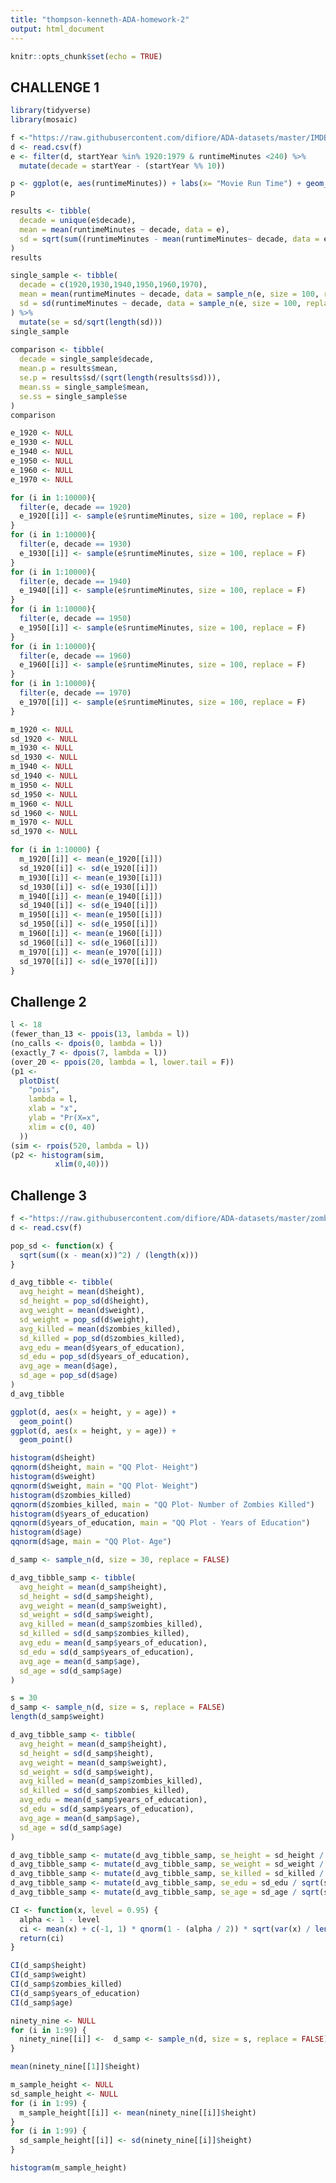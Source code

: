 ```yaml
---
title: "thompson-kenneth-ADA-homework-2"
output: html_document
---
```


```r
knitr::opts_chunk$set(echo = TRUE)
```

## CHALLENGE 1

```r

library(tidyverse)
library(mosaic)

f <-"https://raw.githubusercontent.com/difiore/ADA-datasets/master/IMDB-movies.csv"
d <- read.csv(f)
e <- filter(d, startYear %in% 1920:1979 & runtimeMinutes <240) %>%
  mutate(decade = startYear - (startYear %% 10))

p <- ggplot(e, aes(runtimeMinutes)) + labs(x= "Movie Run Time") + geom_histogram() + facet_wrap( ~ decade)
p

results <- tibble(
  decade = unique(e$decade),
  mean = mean(runtimeMinutes ~ decade, data = e), 
  sd = sqrt(sum((runtimeMinutes - mean(runtimeMinutes~ decade, data = e))^2 ~ decade, data = e) / favstats(runtimeMinutes ~ decade, data = e)$n)
)
results

single_sample <- tibble(
  decade = c(1920,1930,1940,1950,1960,1970),
  mean = mean(runtimeMinutes ~ decade, data = sample_n(e, size = 100, replace = FALSE)),
  sd = sd(runtimeMinutes ~ decade, data = sample_n(e, size = 100, replace = FALSE))
) %>% 
  mutate(se = sd/sqrt(length(sd)))
single_sample
                        
comparison <- tibble(
  decade = single_sample$decade,
  mean.p = results$mean,
  se.p = results$sd/(sqrt(length(results$sd))),
  mean.ss = single_sample$mean,
  se.ss = single_sample$se
)
comparison

e_1920 <- NULL
e_1930 <- NULL
e_1940 <- NULL
e_1950 <- NULL
e_1960 <- NULL
e_1970 <- NULL

for (i in 1:10000){
  filter(e, decade == 1920)
  e_1920[[i]] <- sample(e$runtimeMinutes, size = 100, replace = F)
}
for (i in 1:10000){
  filter(e, decade == 1930)
  e_1930[[i]] <- sample(e$runtimeMinutes, size = 100, replace = F)
}
for (i in 1:10000){
  filter(e, decade == 1940)
  e_1940[[i]] <- sample(e$runtimeMinutes, size = 100, replace = F)
}
for (i in 1:10000){
  filter(e, decade == 1950)
  e_1950[[i]] <- sample(e$runtimeMinutes, size = 100, replace = F)
}
for (i in 1:10000){
  filter(e, decade == 1960)
  e_1960[[i]] <- sample(e$runtimeMinutes, size = 100, replace = F)
}
for (i in 1:10000){
  filter(e, decade == 1970)
  e_1970[[i]] <- sample(e$runtimeMinutes, size = 100, replace = F)
}

m_1920 <- NULL
sd_1920 <- NULL
m_1930 <- NULL
sd_1930 <- NULL
m_1940 <- NULL
sd_1940 <- NULL
m_1950 <- NULL
sd_1950 <- NULL
m_1960 <- NULL
sd_1960 <- NULL
m_1970 <- NULL
sd_1970 <- NULL

for (i in 1:10000) {
  m_1920[[i]] <- mean(e_1920[[i]])
  sd_1920[[i]] <- sd(e_1920[[i]])
  m_1930[[i]] <- mean(e_1930[[i]])
  sd_1930[[i]] <- sd(e_1930[[i]])
  m_1940[[i]] <- mean(e_1940[[i]])
  sd_1940[[i]] <- sd(e_1940[[i]])
  m_1950[[i]] <- mean(e_1950[[i]])
  sd_1950[[i]] <- sd(e_1950[[i]])
  m_1960[[i]] <- mean(e_1960[[i]])
  sd_1960[[i]] <- sd(e_1960[[i]])
  m_1970[[i]] <- mean(e_1970[[i]])
  sd_1970[[i]] <- sd(e_1970[[i]])
}
```

## Challenge 2

```r
l <- 18
(fewer_than_13 <- ppois(13, lambda = l))
(no_calls <- dpois(0, lambda = l))
(exactly_7 <- dpois(7, lambda = l))  
(over_20 <- ppois(20, lambda = l, lower.tail = F))
(p1 <-
  plotDist(
    "pois",
    lambda = l,
    xlab = "x",
    ylab = "Pr(X=x",
    xlim = c(0, 40)
  ))
(sim <- rpois(520, lambda = l))
(p2 <- histogram(sim,
          xlim(0,40)))

```

## Challenge 3

``` r
f <-"https://raw.githubusercontent.com/difiore/ADA-datasets/master/zombies.csv"
d <- read.csv(f)

pop_sd <- function(x) {
  sqrt(sum((x - mean(x))^2) / (length(x)))
}

d_avg_tibble <- tibble(
  avg_height = mean(d$height),
  sd_height = pop_sd(d$height),
  avg_weight = mean(d$weight),
  sd_weight = pop_sd(d$weight),
  avg_killed = mean(d$zombies_killed),
  sd_killed = pop_sd(d$zombies_killed),
  avg_edu = mean(d$years_of_education),
  sd_edu = pop_sd(d$years_of_education),
  avg_age = mean(d$age),
  sd_age = pop_sd(d$age)
)
d_avg_tibble

ggplot(d, aes(x = height, y = age)) + 
  geom_point()
ggplot(d, aes(x = height, y = age)) +
  geom_point()

histogram(d$height)
qqnorm(d$height, main = "QQ Plot- Height")
histogram(d$weight)
qqnorm(d$weight, main = "QQ Plot- Weight")
histogram(d$zombies_killed)
qqnorm(d$zombies_killed, main = "QQ Plot- Number of Zombies Killed")
histogram(d$years_of_education)
qqnorm(d$years_of_education, main = "QQ Plot - Years of Education")
histogram(d$age)
qqnorm(d$age, main = "QQ Plot- Age")

d_samp <- sample_n(d, size = 30, replace = FALSE)

d_avg_tibble_samp <- tibble(
  avg_height = mean(d_samp$height),
  sd_height = sd(d_samp$height),
  avg_weight = mean(d_samp$weight),
  sd_weight = sd(d_samp$weight),
  avg_killed = mean(d_samp$zombies_killed),
  sd_killed = sd(d_samp$zombies_killed),
  avg_edu = mean(d_samp$years_of_education),
  sd_edu = sd(d_samp$years_of_education),
  avg_age = mean(d_samp$age),
  sd_age = sd(d_samp$age)
)

s = 30
d_samp <- sample_n(d, size = s, replace = FALSE)
length(d_samp$weight)

d_avg_tibble_samp <- tibble(
  avg_height = mean(d_samp$height),
  sd_height = sd(d_samp$height),
  avg_weight = mean(d_samp$weight),
  sd_weight = sd(d_samp$weight),
  avg_killed = mean(d_samp$zombies_killed),
  sd_killed = sd(d_samp$zombies_killed),
  avg_edu = mean(d_samp$years_of_education),
  sd_edu = sd(d_samp$years_of_education),
  avg_age = mean(d_samp$age),
  sd_age = sd(d_samp$age)
)

d_avg_tibble_samp <- mutate(d_avg_tibble_samp, se_height = sd_height / sqrt(s))
d_avg_tibble_samp <- mutate(d_avg_tibble_samp, se_weight = sd_weight / sqrt(s)) 
d_avg_tibble_samp <- mutate(d_avg_tibble_samp, se_killed = sd_killed / sqrt(s)) 
d_avg_tibble_samp <- mutate(d_avg_tibble_samp, se_edu = sd_edu / sqrt(s))
d_avg_tibble_samp <- mutate(d_avg_tibble_samp, se_age = sd_age / sqrt(s))

CI <- function(x, level = 0.95) {
  alpha <- 1 - level
  ci <- mean(x) + c(-1, 1) * qnorm(1 - (alpha / 2)) * sqrt(var(x) / length(x))
  return(ci)
}

CI(d_samp$height)
CI(d_samp$weight)
CI(d_samp$zombies_killed)
CI(d_samp$years_of_education)
CI(d_samp$age)

ninety_nine <- NULL
for (i in 1:99) {
  ninety_nine[[i]] <-  d_samp <- sample_n(d, size = s, replace = FALSE)
}  

mean(ninety_nine[[1]]$height)

m_sample_height <- NULL
sd_sample_height <- NULL
for (i in 1:99) {
  m_sample_height[[i]] <- mean(ninety_nine[[i]]$height)
}
for (i in 1:99) {
  sd_sample_height[[i]] <- sd(ninety_nine[[i]]$height)
}

histogram(m_sample_height)

```
